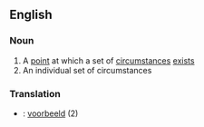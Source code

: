 ==English==
===Noun===
#A [[point]] at which a set of [[circumstance]]s [[exist]]s
#An individual set of circumstances

===Translation===
*{{nl}}: [[voorbeeld]] (2)
